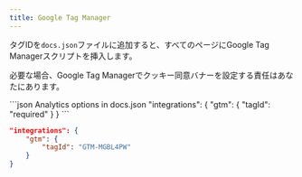 ```yaml
---
title: Google Tag Manager
---
```


タグIDを`docs.json`ファイルに追加すると、すべてのページにGoogle Tag Managerスクリプトを挿入します。

必要な場合、Google Tag Managerでクッキー同意バナーを設定する責任はあなたにあります。

<CodeGroup>
  ```json Analytics options in docs.json
  "integrations": {
      "gtm": {
          "tagId": "required"
      }
  }
  ```

  ```json Example
  "integrations": {
      "gtm": {
          "tagId": "GTM-MGBL4PW"
      }
  }
  ```
</CodeGroup>
